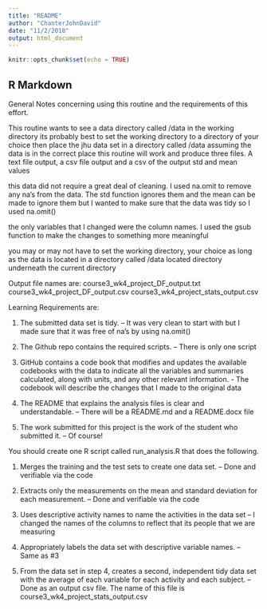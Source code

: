 ```yaml
---
title: "README"
author: "ChanterJohnDavid"
date: "11/2/2018"
output: html_document
---
```


```r
knitr::opts_chunk$set(echo = TRUE)
```

## R Markdown
General Notes concerning using this routine and the requirements of this effort.

This routine wants to see a data directory called /data in the working directory
its probably best to set the working directory to a directory of your choice then place
the jhu data set in a directory called /data
assuming the data is in the correct place this routine will work and produce
three files. A text file output, a csv file output and a csv of the output std and mean values

this data did not require a great deal of cleaning.  I used na.omit to remove any
na's from the data.  The std function ignores them and the mean can be made to ignore 
them but I wanted to make sure that the data was tidy so I used na.omit()

the only variables that I changed were the column names. I used the gsub function
to make the changes to something more meaningful

you may or may not have to set the working directory, your choice as long as the data
is located in a directory called /data located directory underneath the current directory

Output file names are: 
	course3_wk4_project_DF_output.txt
course3_wk4_project_DF_output.csv
course3_wk4_project_stats_output.csv

Learning Requirements are:

1.	The submitted data set is tidy. – It was very clean to start with but I made sure that it was free of na’s by using na.omit()

2.	The Github repo contains the required scripts. – There is only one script

3.	GitHub contains a code book that modifies and updates the available codebooks with the data to indicate all the variables and summaries calculated, along with units, and any other relevant information. - The codebook will describe the changes that I made to the original data

4.	The README that explains the analysis files is clear and understandable. – There will be a README.md and a README.docx file

5.	The work submitted for this project is the work of the student who submitted it. – Of course!

You should create one R script called run_analysis.R that does the following.

1.	Merges the training and the test sets to create one data set. – Done and verifiable via the code

2.	Extracts only the measurements on the mean and standard deviation for each measurement.  – Done and verifiable via the code

3.	Uses descriptive activity names to name the activities in the data set – I changed the names of the columns to reflect that its people that we are measuring

4.	Appropriately labels the data set with descriptive variable names.  – Same as #3

5.	From the data set in step 4, creates a second, independent tidy data set with the average of each variable for each activity and each subject. – Done as an output csv file.  The name of this file is course3_wk4_project_stats_output.csv


